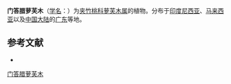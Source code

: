 {{Speciesbox
| name = 苏门答腊萝芙木
| status = 
| status_system = 
| image =
| genus = Rauvolfia
| species = sumatrana
| authority = Jack in Malay.
}}

'''门答腊萝芙木'''（[[学名|学名]]：{{lang|la|''Rauvolfia sumatrana''}}）为[[夹竹桃科|夹竹桃科]][[萝芙木属|萝芙木属]]的植物。分布于[[印度尼西亚|印度尼西亚]]、[[马来西亚|马来西亚]]以及[[中国大陆|中国大陆]]的[[广东|广东]]等地。

== 参考文献 ==
<div class="references-small">
* {{FRPS|苏门答腊萝芙木}}
</div>
{{Taxonbar|from=Q14861849}}

[[Category:萝芙木属|门答腊萝芙木]]


{{植物小作品}}